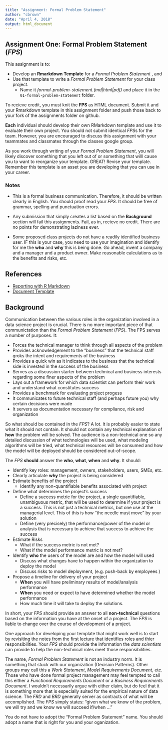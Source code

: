 ```yaml
---
title: "Assignment: Formal Problem Statement"
author: "cbrown"
date: "April 4, 2018"
output: html_document
---
```


## Assignment One: Formal Problem Statement (*FPS*)

This assignment is to:

 - Develop an **Rmarkdown Template** for a *Formal Problem Statement* , and
 - Use that template to write a *Formal Problem Statement* for your class project.
   - Name it *formal-problem-statement.(md|html|pdf)* and place it in the 
    `01-formal-problem-statement` folder. 


To recieve credit, you must knit the **FPS** as HTML 
document. Submit it and your Rmarkdown template in this assignment folder 
and push those back to your fork of the assignments folder on github.
 
**Each** individual should develop their own RMarkdown template and use it to 
evaluate their own project. You should not submit identical *FPS*s for the 
team. However, you are encouraged to discuss this assignment with your 
teammates and classmates through the classes google group. 

As you work through writing of your *Formal Problem Statement*, you will likely
discover something that you left out of or something that willl cause you to 
want to reorganize your template. GREAT! Revise your template. Remember this 
template is an asset you are developing that you can use in your career.


### Notes

 * This is a formal business communication. Therefore, it should be written 
   clearly in English. You should proof read your *FPS*. It 
   should be free of grammar, spelling and punctuation errors.
   
 * Any submission that simply creates a list based on the **Background** 
   section will fail this assignments. Fail, as in, recieve no credit. There are
   no points for demonstrating laziness ever.
   
 * Some proposed class projects do not have a readily identified business 
   user. IF this is your case, you need to use your imagination and identify for 
   me the **who** and **why** this is being done. Go ahead, invent a company 
   and a manager and a product owner. Make reasonable calculations as to the
   benefits and risks, etc.
 


## References

 - [Reporting with R Markdown](https://www.datacamp.com/courses/reporting-with-r-markdown)
 - [Document Template](https://rmarkdown.rstudio.com/developer_document_templates.html)


## Background

Communication between the various roles in the organization involved in a data
science project is crucial. There is no more important piece of that 
communictation than the *Formal Problem Statement* (*FPS*). The FPS serves a 
number of purposes. It:

 - Forces the technical manager to think through all aspects of the problem
 - Provides acknowledgement to the "business" that the technical staff 
   groks the intent and requirements of the business
 - Provides a quick win as it indicates to the business that the technical side 
   is invested in the success of the business
 - Serves as a discussion starter between technical and business interests 
   regarding some finer aspects of the problem
 - Lays out a framework for which data scientist can perform their work and
   understand what constitutes success
 - Provides a benchmark for evaluating project progess  
 - It communicates to future technical staff (and perhaps future you) why 
   certain decisions were made
 - It servers as documentation necessary for compliance, risk and organization


So what should be contained in the *FPS*?  A lot. It is probably easier to 
state what it should not contain. It should not contain any technical explanation 
of **how** the problem will be solved. The audience is a 
non-technical one so any detailed discussion of what technologies will be used, 
what modeling algorithms will be tried, what technical resources will be 
consumed and how the model will be deployed should be considered out-of-scope. 

The *FPS* **should** answer the **who**, **what**, **when** and 
**why**. It should:

 - Identify key roles: management, owners, stakeholders, users, SMEs, etc.
 - Clearly articulate **why** the project is being considered
 - Estimate benefits of the project 
   - Identify any non-quantifiable benefits associated with project 
 - Define what determines the project's success
   - Define a success metric for the project, a single quantifiable, unambiguous 
     metric, that will be used to determine if your project is a success. This is
     not just a technical metrics, but one use at the managerial level. This of
     this is how "the needle must move" by your solution
   - Define (very precisely) the performance/power of the model or analysis that 
     is necessary to achieve that success to achieve the success
 - Estimate Risks
   - What if the success metric is not met?
   - What if the model performance metric is not met?
 - Identify **who** the users of the model are and how the model will used 
   - Discuss what changes have to happen within the organization to deploy the model
   - Discuss risks to model deployment, (e.g. push-back by employees )
 - Propose a timeline for delivery of your project
   - **When** you will have preliminary results of model/analysis performance
   - **When** you need or expect to have determined whether the model performance 
   - How much time it will take to deploy the solutions.
   
In short, your *FPS* should provide an answer to all **non-technical** 
questions based on the information you have at the onset of a project. The 
*FPS* is liable to change over the course of development of a project.

One approach for developing your template that might work well is to 
start by revisiting the notes from the first lecture that identifies roles and 
thier responsibilities. Your *FPS* should provide the information the 
*data scientists* can provide to help the non-technical roles meet 
those responsibilities.  

The name, *Formal Problem Statement* is not an industry norm. It is something 
that stuck with our organization (Decision Patterns). Other groups may call 
this a *Work Statement*, *Model Requirements Document*, etc. Those who have 
done formal project management may feel tempted to call this either a *Functional Requirements Document* or a *Business Requirements Document*. I wouldn't 
necessarily argue with either claim, but do feel that it is something more 
that is especially suited for the empirical nature of data science. 
The *FRD* and *BRD* generally server as contracts of what will be accomplished.
The *FPS* simply states: "given what we know of the problem, we will try and 
we know we will succeed if/when ..."

You do not have to adopt the "Formal Problem Statement" name. You should adopt 
a name that is right for you and your oganization.
